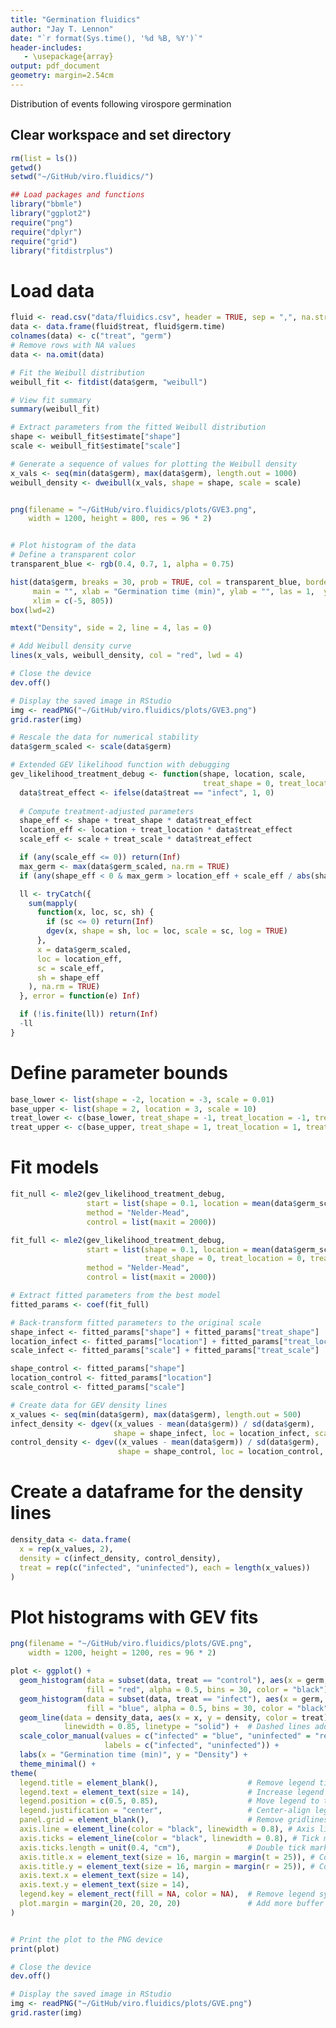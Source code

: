 ```yaml
---
title: "Germination fluidics"
author: "Jay T. Lennon"
date: "`r format(Sys.time(), '%d %B, %Y')`"
header-includes:
   - \usepackage{array}
output: pdf_document
geometry: margin=2.54cm
---
```

Distribution of events following virospore germination

## Clear workspace and set directory

```r
rm(list = ls())
getwd()
setwd("~/GitHub/viro.fluidics/")
```

```r
## Load packages and functions
library("bbmle")
library("ggplot2")
require("png")
require("dplyr")
require("grid")
library("fitdistrplus")

```

# Load data
```r
fluid <- read.csv("data/fluidics.csv", header = TRUE, sep = ",", na.strings = "N/A")
data <- data.frame(fluid$treat, fluid$germ.time)
colnames(data) <- c("treat", "germ")
# Remove rows with NA values
data <- na.omit(data)
```

```r
# Fit the Weibull distribution
weibull_fit <- fitdist(data$germ, "weibull")

# View fit summary
summary(weibull_fit)

# Extract parameters from the fitted Weibull distribution
shape <- weibull_fit$estimate["shape"]
scale <- weibull_fit$estimate["scale"]

# Generate a sequence of values for plotting the Weibull density
x_vals <- seq(min(data$germ), max(data$germ), length.out = 1000)
weibull_density <- dweibull(x_vals, shape = shape, scale = scale)


png(filename = "~/GitHub/viro.fluidics/plots/GVE3.png",
    width = 1200, height = 800, res = 96 * 2)


# Plot histogram of the data
# Define a transparent color
transparent_blue <- rgb(0.4, 0.7, 1, alpha = 0.75)  

hist(data$germ, breaks = 30, prob = TRUE, col = transparent_blue, border = "black",
     main = "", xlab = "Germination time (min)", ylab = "", las = 1,  ylim = c(-0.0001, 0.0081),
     xlim = c(-5, 805))
box(lwd=2)

mtext("Density", side = 2, line = 4, las = 0) 

# Add Weibull density curve
lines(x_vals, weibull_density, col = "red", lwd = 4)

# Close the device
dev.off()

# Display the saved image in RStudio
img <- readPNG("~/GitHub/viro.fluidics/plots/GVE3.png")
grid.raster(img)

```



```r
# Rescale the data for numerical stability
data$germ_scaled <- scale(data$germ)

# Extended GEV likelihood function with debugging
gev_likelihood_treatment_debug <- function(shape, location, scale, 
                                           treat_shape = 0, treat_location = 0, treat_scale = 0) {
  data$treat_effect <- ifelse(data$treat == "infect", 1, 0)
  
  # Compute treatment-adjusted parameters
  shape_eff <- shape + treat_shape * data$treat_effect
  location_eff <- location + treat_location * data$treat_effect
  scale_eff <- scale + treat_scale * data$treat_effect

  if (any(scale_eff <= 0)) return(Inf)
  max_germ <- max(data$germ_scaled, na.rm = TRUE)
  if (any(shape_eff < 0 & max_germ > location_eff + scale_eff / abs(shape_eff))) return(Inf)

  ll <- tryCatch({
    sum(mapply(
      function(x, loc, sc, sh) {
        if (sc <= 0) return(Inf)
        dgev(x, shape = sh, loc = loc, scale = sc, log = TRUE)
      },
      x = data$germ_scaled,
      loc = location_eff,
      sc = scale_eff,
      sh = shape_eff
    ), na.rm = TRUE)
  }, error = function(e) Inf)

  if (!is.finite(ll)) return(Inf)
  -ll
}
```

# Define parameter bounds
```r
base_lower <- list(shape = -2, location = -3, scale = 0.01)
base_upper <- list(shape = 2, location = 3, scale = 10)
treat_lower <- c(base_lower, treat_shape = -1, treat_location = -1, treat_scale = -1)
treat_upper <- c(base_upper, treat_shape = 1, treat_location = 1, treat_scale = 1)
```

# Fit models
```r
fit_null <- mle2(gev_likelihood_treatment_debug,
                 start = list(shape = 0.1, location = mean(data$germ_scaled), scale = sd(data$germ_scaled)),
                 method = "Nelder-Mead",
                 control = list(maxit = 2000))

fit_full <- mle2(gev_likelihood_treatment_debug,
                 start = list(shape = 0.1, location = mean(data$germ_scaled), scale = sd(data$germ_scaled),
                              treat_shape = 0, treat_location = 0, treat_scale = 0),
                 method = "Nelder-Mead",
                 control = list(maxit = 2000))
```

```r
# Extract fitted parameters from the best model
fitted_params <- coef(fit_full)

# Back-transform fitted parameters to the original scale
shape_infect <- fitted_params["shape"] + fitted_params["treat_shape"]
location_infect <- fitted_params["location"] + fitted_params["treat_location"]
scale_infect <- fitted_params["scale"] + fitted_params["treat_scale"]

shape_control <- fitted_params["shape"]
location_control <- fitted_params["location"]
scale_control <- fitted_params["scale"]

# Create data for GEV density lines
x_values <- seq(min(data$germ), max(data$germ), length.out = 500)
infect_density <- dgev((x_values - mean(data$germ)) / sd(data$germ), 
                       shape = shape_infect, loc = location_infect, scale = scale_infect) / sd(data$germ)
control_density <- dgev((x_values - mean(data$germ)) / sd(data$germ), 
                        shape = shape_control, loc = location_control, scale = scale_control) / sd(data$germ)
```

# Create a dataframe for the density lines
```r
density_data <- data.frame(
  x = rep(x_values, 2),
  density = c(infect_density, control_density),
  treat = rep(c("infected", "uninfected"), each = length(x_values))
)
```


# Plot histograms with GEV fits
```r

png(filename = "~/GitHub/viro.fluidics/plots/GVE.png",
    width = 1200, height = 1200, res = 96 * 2)

plot <- ggplot() +
  geom_histogram(data = subset(data, treat == "control"), aes(x = germ, y = ..density..), 
                 fill = "red", alpha = 0.5, bins = 30, color = "black") +  # Uninfected histogram
  geom_histogram(data = subset(data, treat == "infect"), aes(x = germ, y = ..density..), 
                 fill = "blue", alpha = 0.5, bins = 30, color = "black") +  # Infected histogram
  geom_line(data = density_data, aes(x = x, y = density, color = treat), 
            linewidth = 0.85, linetype = "solid") +  # Dashed lines added
  scale_color_manual(values = c("infected" = "blue", "uninfected" = "red"),
                     labels = c("infected", "uninfected")) +
  labs(x = "Germination time (min)", y = "Density") +
  theme_minimal() +
theme(
  legend.title = element_blank(),                    # Remove legend title
  legend.text = element_text(size = 14),             # Increase legend text size
  legend.position = c(0.5, 0.85),                    # Move legend to the top
  legend.justification = "center",                   # Center-align legend
  panel.grid = element_blank(),                      # Remove gridlines
  axis.line = element_line(color = "black", linewidth = 0.8), # Axis lines
  axis.ticks = element_line(color = "black", linewidth = 0.8), # Tick marks
  axis.ticks.length = unit(0.4, "cm"),               # Double tick mark length
  axis.title.x = element_text(size = 16, margin = margin(t = 25)), # Combine size and margin for x-axis title
  axis.title.y = element_text(size = 16, margin = margin(r = 25)), # Combine size and margin for y-axis title
  axis.text.x = element_text(size = 14),
  axis.text.y = element_text(size = 14),
  legend.key = element_rect(fill = NA, color = NA),  # Remove legend symbol borders
  plot.margin = margin(20, 20, 20, 20)               # Add more buffer space
)


# Print the plot to the PNG device
print(plot)

# Close the device
dev.off()

# Display the saved image in RStudio
img <- readPNG("~/GitHub/viro.fluidics/plots/GVE.png")
grid.raster(img)
```


